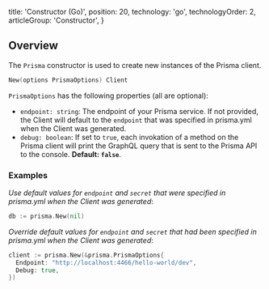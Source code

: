 
  title: 'Constructor (Go)',
  position: 20,
  technology: 'go',
  technologyOrder: 2,
  articleGroup: 'Constructor',
}

## Overview

The `Prisma` constructor is used to create new instances of the Prisma client.

```go
New(options PrismaOptions) Client
```

`PrismaOptions` has the following properties (all are optional):

- `endpoint: string`: The endpoint of your Prisma service. If not provided, the Client will default to the `endpoint` that was specified in prisma.yml when the Client was generated. 
- `debug: boolean`: If set to `true`, each invokation of a method on the Prisma client will print the GraphQL query that is sent to the Prisma API to the console. **Default: `false`**.

### Examples

_Use default values for `endpoint` and `secret` that were specified in prisma.yml when the Client was generated_:

```go
db := prisma.New(nil)
```

_Override default values for `endpoint` and `secret` that had been specified in prisma.yml when the Client was generated_:

```go
client := prisma.New(&prisma.PrismaOptions{
  Endpoint: "http://localhost:4466/hello-world/dev",
  Debug: true,
})
```
